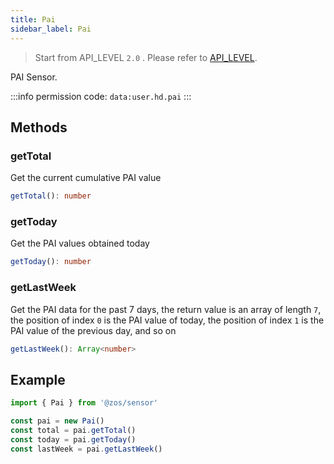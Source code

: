 ```yaml
---
title: Pai
sidebar_label: Pai
---
```


> Start from API_LEVEL `2.0` . Please refer to [API_LEVEL](../../../../guides/framework/device/compatibility.md).

PAI Sensor.

:::info
permission code: `data:user.hd.pai`
:::

## Methods

### getTotal

Get the current cumulative PAI value

```ts
getTotal(): number
```

### getToday

Get the PAI values obtained today

```ts
getToday(): number
```

### getLastWeek

Get the PAI data for the past 7 days, the return value is an array of length `7`, the position of index `0` is the PAI value of today, the position of index `1` is the PAI value of the previous day, and so on

```ts
getLastWeek(): Array<number>
```

## Example

```js
import { Pai } from '@zos/sensor'

const pai = new Pai()
const total = pai.getTotal()
const today = pai.getToday()
const lastWeek = pai.getLastWeek()
```
